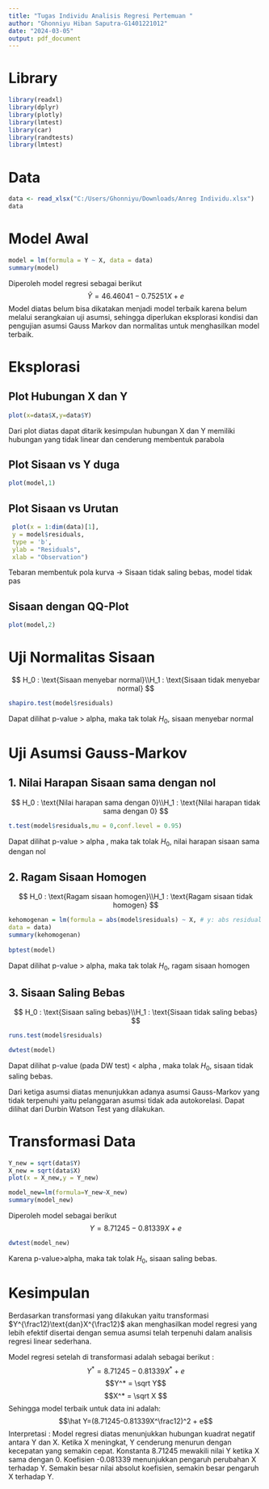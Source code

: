 ---
title: "Tugas Individu Analisis Regresi Pertemuan "
author: "Ghonniyu Hiban Saputra-G1401221012"
date: "2024-03-05"
output: pdf_document
---

# Library
```{r}
library(readxl)
library(dplyr)
library(plotly)
library(lmtest)
library(car)
library(randtests)
library(lmtest)
```
# Data
```{r}
data <- read_xlsx("C:/Users/Ghonniyu/Downloads/Anreg Individu.xlsx")
data
```
# Model Awal

```{r}
model = lm(formula = Y ~ X, data = data)
summary(model)
```
Diperoleh model regresi sebagai berikut
$$\hat Y = 46.46041 - 0.75251X +e$$
Model diatas belum bisa dikatakan menjadi model terbaik karena belum melalui serangkaian uji asumsi, sehingga diperlukan eksplorasi kondisi dan pengujian asumsi Gauss Markov dan normalitas untuk menghasilkan model terbaik.

# Eksplorasi
## Plot Hubungan X dan Y
```{r}
plot(x=data$X,y=data$Y)
```
Dari plot diatas dapat ditarik kesimpulan hubungan X dan Y memiliki hubungan yang tidak linear dan cenderung membentuk parabola

## Plot Sisaan vs Y duga
```{r}
plot(model,1)
```
## Plot Sisaan vs Urutan
```{r}
 plot(x = 1:dim(data)[1],
 y = model$residuals,
 type = 'b',
 ylab = "Residuals",
 xlab = "Observation")
```
Tebaran membentuk pola kurva → Sisaan tidak saling bebas, model tidak pas

## Sisaan dengan QQ-Plot
```{r}
plot(model,2)
```
# Uji Normalitas Sisaan
$$
H_0 : \text{Sisaan menyebar normal}\\H_1 : \text{Sisaan tidak menyebar normal}
$$
```{r}
shapiro.test(model$residuals)
```
Dapat dilihat p-value > alpha, maka tak tolak $H_0$, sisaan menyebar normal

# Uji Asumsi Gauss-Markov
##  1. Nilai Harapan Sisaan sama dengan nol
$$
H_0 : \text{Nilai harapan sama dengan 0}\\H_1 : \text{Nilai harapan tidak sama dengan 0}
$$
```{r}
t.test(model$residuals,mu = 0,conf.level = 0.95)
```
Dapat dilihat p-value > alpha , maka tak tolak $H_0$, nilai harapan sisaan sama dengan nol
 
## 2. Ragam Sisaan Homogen
$$
H_0 : \text{Ragam sisaan homogen}\\H_1 : \text{Ragam sisaan tidak homogen}
$$

```{r}
kehomogenan = lm(formula = abs(model$residuals) ~ X, # y: abs residual
data = data)
summary(kehomogenan)
 
bptest(model)
```
Dapat dilihat p-value > alpha, maka tak tolak $H_0$, ragam sisaan homogen

## 3. Sisaan Saling Bebas
$$
H_0 : \text{Sisaan saling bebas}\\H_1 : \text{Sisaan tidak saling bebas}
$$

```{r}
runs.test(model$residuals)
```
```{r}
dwtest(model)
```
Dapat dilihat p-value (pada DW test) < alpha , maka tolak $H_0$, sisaan tidak saling bebas.

Dari ketiga asumsi diatas menunjukkan adanya asumsi Gauss-Markov yang tidak terpenuhi yaitu pelanggaran asumsi tidak ada autokorelasi. Dapat dilihat dari Durbin Watson Test yang dilakukan.

# Transformasi Data
```{r}
Y_new = sqrt(data$Y)
X_new = sqrt(data$X)
plot(x = X_new,y = Y_new)
```
```{r}
model_new=lm(formula=Y_new~X_new)
summary(model_new)
```
Diperoleh model sebagai berikut
$$Y = 8.71245-0.81339X+e$$
```{r}
dwtest(model_new)
```
Karena p-value>alpha, maka tak tolak $H_0$, sisaan saling bebas.

# Kesimpulan

Berdasarkan transformasi yang dilakukan yaitu transformasi $Y^{\frac12}\text{dan}X^{\frac12}$ akan menghasilkan model regresi yang lebih efektif disertai dengan semua asumsi telah terpenuhi dalam analisis regresi linear sederhana.  

Model regresi setelah di transformasi adalah sebagai berikut :
$$Y^*=8.71245-0.81339X^* + e$$ $$Y^* = \sqrt Y$$ $$X^* = \sqrt X $$
Sehingga model terbaik untuk data ini adalah:
$$\hat Y=(8.71245-0.81339X^\frac12)^2 + e$$
Interpretasi : Model regresi diatas menunjukkan hubungan kuadrat negatif antara Y dan X. Ketika X meningkat, Y cenderung menurun dengan kecepatan yang semakin cepat. 
Konstanta 8.71245 mewakili nilai Y ketika X sama dengan 0. Koefisien -0.081339 menunjukkan pengaruh perubahan X terhadap Y. Semakin besar nilai absolut koefisien, semakin besar pengaruh X terhadap Y.


